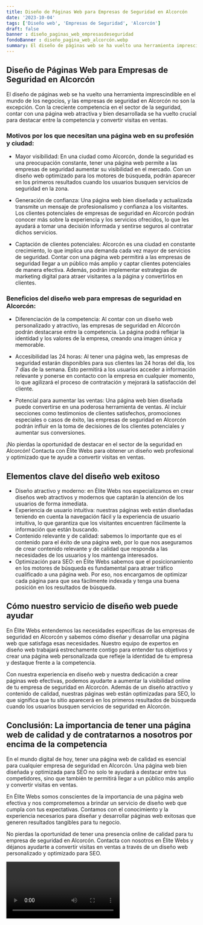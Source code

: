 ```yaml
---
title: Diseño de Páginas Web para Empresas de Seguridad en Alcorcón
date: '2023-10-04'
tags: ['Diseño web', 'Empresas de Seguridad', 'Alcorcón']
draft: false
banner : diseño_paginas_web_empresasdeseguridad
fondoBanner : diseño_pagina_web_alcorcón.webp
summary: El diseño de páginas web se ha vuelto una herramienta imprescindible en el mundo de los negocios, y las empresas de seguridad en Alcorcón no son la excepción. Con la creciente competencia en el sector de la seguridad, contar con una página web atractiva y bien desarrollada se ha vuelto crucial para destacar entre la competencia y convertir visitas en ventas.
---
```


## Diseño de Páginas Web para Empresas de Seguridad en Alcorcón

El diseño de páginas web se ha vuelto una herramienta imprescindible en el mundo de los negocios, y las empresas de seguridad en Alcorcón no son la excepción. Con la creciente competencia en el sector de la seguridad, contar con una página web atractiva y bien desarrollada se ha vuelto crucial para destacar entre la competencia y convertir visitas en ventas.

### Motivos por los que necesitan una página web en su profesión y ciudad:

- Mayor visibilidad: En una ciudad como Alcorcón, donde la seguridad es una preocupación constante, tener una página web permite a las empresas de seguridad aumentar su visibilidad en el mercado. Con un diseño web optimizado para los motores de búsqueda, podrán aparecer en los primeros resultados cuando los usuarios busquen servicios de seguridad en la zona.

- Generación de confianza: Una página web bien diseñada y actualizada transmite un mensaje de profesionalismo y confianza a los visitantes. Los clientes potenciales de empresas de seguridad en Alcorcón podrán conocer más sobre la experiencia y los servicios ofrecidos, lo que les ayudará a tomar una decisión informada y sentirse seguros al contratar dichos servicios.

- Captación de clientes potenciales: Alcorcón es una ciudad en constante crecimiento, lo que implica una demanda cada vez mayor de servicios de seguridad. Contar con una página web permitirá a las empresas de seguridad llegar a un público más amplio y captar clientes potenciales de manera efectiva. Además, podrán implementar estrategias de marketing digital para atraer visitantes a la página y convertirlos en clientes.

### Beneficios del diseño web para empresas de seguridad en Alcorcón:

- Diferenciación de la competencia: Al contar con un diseño web personalizado y atractivo, las empresas de seguridad en Alcorcón podrán destacarse entre la competencia. La página podrá reflejar la identidad y los valores de la empresa, creando una imagen única y memorable.

- Accesibilidad las 24 horas: Al tener una página web, las empresas de seguridad estarán disponibles para sus clientes las 24 horas del día, los 7 días de la semana. Esto permitirá a los usuarios acceder a información relevante y ponerse en contacto con la empresa en cualquier momento, lo que agilizará el proceso de contratación y mejorará la satisfacción del cliente.

- Potencial para aumentar las ventas: Una página web bien diseñada puede convertirse en una poderosa herramienta de ventas. Al incluir secciones como testimonios de clientes satisfechos, promociones especiales o casos de éxito, las empresas de seguridad en Alcorcón podrán influir en la toma de decisiones de los clientes potenciales y aumentar sus conversiones.

¡No pierdas la oportunidad de destacar en el sector de la seguridad en Alcorcón! Contacta con Élite Webs para obtener un diseño web profesional y optimizado que te ayude a convertir visitas en ventas.

<GifSeo />

<Cta />

## Elementos clave del diseño web exitoso

- Diseño atractivo y moderno: en Élite Webs nos especializamos en crear diseños web atractivos y modernos que captarán la atención de los usuarios de forma inmediata.
- Experiencia de usuario intuitiva: nuestras páginas web están diseñadas teniendo en cuenta la navegación fácil y la experiencia de usuario intuitiva, lo que garantiza que los visitantes encuentren fácilmente la información que están buscando.
- Contenido relevante y de calidad: sabemos lo importante que es el contenido para el éxito de una página web, por lo que nos aseguramos de crear contenido relevante y de calidad que responda a las necesidades de los usuarios y los mantenga interesados.
- Optimización para SEO: en Élite Webs sabemos que el posicionamiento en los motores de búsqueda es fundamental para atraer tráfico cualificado a una página web. Por eso, nos encargamos de optimizar cada página para que sea fácilmente indexada y tenga una buena posición en los resultados de búsqueda.

## Cómo nuestro servicio de diseño web puede ayudar

En Élite Webs entendemos las necesidades específicas de las empresas de seguridad en Alcorcón y sabemos cómo diseñar y desarrollar una página web que satisfaga esas necesidades. Nuestro equipo de expertos en diseño web trabajará estrechamente contigo para entender tus objetivos y crear una página web personalizada que refleje la identidad de tu empresa y destaque frente a la competencia.

Con nuestra experiencia en diseño web y nuestra dedicación a crear páginas web efectivas, podemos ayudarte a aumentar la visibilidad online de tu empresa de seguridad en Alcorcón. Además de un diseño atractivo y contenido de calidad, nuestras páginas web están optimizadas para SEO, lo que significa que tu sitio aparecerá en los primeros resultados de búsqueda cuando los usuarios busquen servicios de seguridad en Alcorcón.

## Conclusión: La importancia de tener una página web de calidad y de contratarnos a nosotros por encima de la competencia

En el mundo digital de hoy, tener una página web de calidad es esencial para cualquier empresa de seguridad en Alcorcón. Una página web bien diseñada y optimizada para SEO no solo te ayudará a destacar entre tus competidores, sino que también te permitirá llegar a un público más amplio y convertir visitas en ventas.

En Élite Webs somos conscientes de la importancia de una página web efectiva y nos comprometemos a brindar un servicio de diseño web que cumpla con tus expectativas. Contamos con el conocimiento y la experiencia necesarios para diseñar y desarrollar páginas web exitosas que generen resultados tangibles para tu negocio.

No pierdas la oportunidad de tener una presencia online de calidad para tu empresa de seguridad en Alcorcón. Contacta con nosotros en Élite Webs y déjanos ayudarte a convertir visitas en ventas a través de un diseño web personalizado y optimizado para SEO.

<Video />

<CtaBot job='Empresas de Seguridad' city='Alcorcón'/>

<Gmaps query='Alcorcón+españa+maps' />